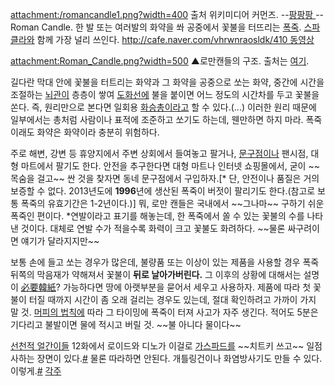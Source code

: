attachment:/romancandle1.png?width=400
출처 위키미디어 커먼즈.
--[[축포의 엘리|팡팡팡 ]]--
Roman Candle. 한 발 또는 여러발의 화약을 쏴 공중에서 꽃불을 터뜨리는 [[폭죽]]. [[스파클라]]와 함께 가장 널리 쓰인다. [[http://cafe.naver.com/vhrwnraosldk/410 동영상]]

attachment:Roman_Candle.png?width=500
▲로만캔들의 구조. 출처는 [http://cafe.naver.com/vhrwnraosldk/763 여기].

길다란 막대 안에 꽃불을 터트리는 화약과 그 화약을 공중으로 쏘는 화약, 중간에 시간을 조절하는 [[뇌관]]이 층층이 쌓여 [[도화선]]에 불을 붙이면 어느 정도의 시간차를 두고 꽃불을 쏜다. 즉, 원리만으로 본다면 일회용 [[화승총]]이라고 할 수 있다.(...) 이러한 원리 때문에 일부에서는 총처럼 사람이나 표적에 조준하고 쏘기도 하는데, 웬만하면 하지 마라. 폭죽이래도 화약은 화약이라 충분히 위험하다.

주로 해변, 강변 등 휴양지에서 주변 상회에서 들여놓고 팔거나, [[문구점]]이나 팬시점, 대형 마트에서 팔기도 한다. 안전을 추구한다면 대형 마트나 인터넷 쇼핑몰에서, 굳이 ~~목숨을 걸고~~ 싼 것을 찾자면 동네 문구점에서 구입하자.[* 단, 안전이나 품질은 거의 보증할 수 없다. 2013년도에 '''1996'''년에 생산된 폭죽이 버젓이 팔리기도 한다.(참고로 보통 폭죽의 유효기간은 1-2년이다.)] 뭐, 로만 캔들은 국내에서 ~~그나마~~ 구하기 쉬운 폭죽인 편이다. *연발이라고 표기를 해놓는데, 한 폭죽에서 쏠 수 있는 꽃불의 수를 나타낸 것이다. 대체로 연발 수가 적을수록 화력이 크고 꽃불도 화려하다. ~~물론 싸구려이면 얘기가 달라지지만~~

보통 손에 들고 쏘는 경우가 많은데, 불량품 또는 이상이 있는 제품을 사용할 경우 폭죽 뒤쪽의 막음재가 약해져서 꽃불이 '''뒤로 날아가버린다.''' 그 이후의 상황에 대해서는 설명이 [[必要韓紙]]? 가능하다면 땅에 아랫부분을 묻어서 세우고 사용하자. 제품에 따라 첫 꽃불이 터질 때까지 시간이 좀 오래 걸리는 경우도 있는데, 절대 확인하려고 가까이 가지 말 것. [[머피의 법칙]]에 따라 그 타이밍에 폭죽이 터져 사고가 자주 생긴다. 적어도 5분은 기다리고 불발이면 물에 적시고 버릴 것. ~~불 아니다 물이다~~

[[선천적 얼간이들]] 12화에서 로이드와 디노가 이걸로 [[가스파드]]를 ~~치트키 쓰고~~ 일점사하는 장면이 있다.[http://comic.naver.com/webtoon/detail.nhn?titleId=478261&no=13&weekday=thu #] 물론 따라하면 안된다.
개틀링건이나 화염방사기도 만들 수 있다. 이렇게.[http://m.blog.naver.com/2523248/113349306 #]
[[각주]]
